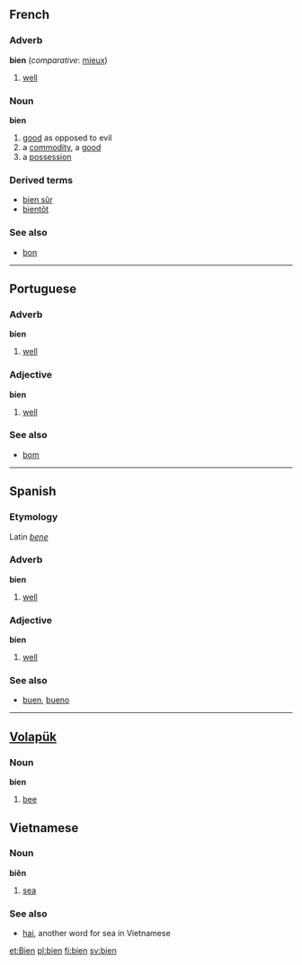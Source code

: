== French ==
=== Adverb ===
'''bien''' (''comparative'': [[mieux]])

# [[well]]

=== Noun ===
'''bien'''<!-- gender? -->

# [[good]] as opposed to evil
# a [[commodity]], a [[good]]
# a [[possession]]

===Derived terms===
*[[bien sûr]]
*[[bientôt]]

===See also===
*[[bon]]

----

== Portuguese ==
=== Adverb ===
'''bien'''

# [[well]]

=== Adjective ===
'''bien'''

# [[well]]

===See also===
*[[bom]]

----

== Spanish ==
===Etymology===
Latin ''[[bene]]''

=== Adverb ===
'''bien'''

# [[well]]

=== Adjective ===
'''bien'''

# [[well]]

===See also===
*[[buen]], [[bueno]]

----

== [[Volapük]] == 
=== Noun === 
'''bien'''

# [[bee]]

== Vietnamese ==
=== Noun ===
'''biên'''<!-- question mark on ê, where is it? -->

# [[sea]] 
===See also===
*[[hai]], another word for sea in Vietnamese<!-- question mark on a, where is it? -->

[[et:Bien]]
[[pl:bien]]
[[fi:bien]]
[[sv:bien]]